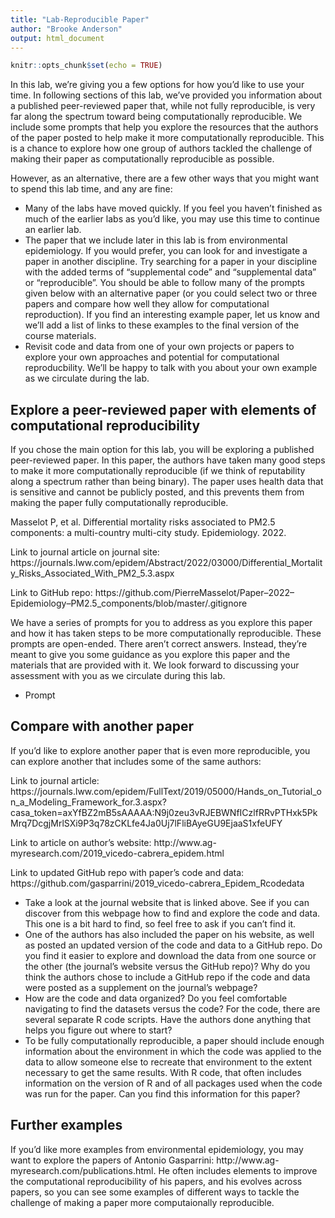 ```yaml
---
title: "Lab-Reproducible Paper"
author: "Brooke Anderson"
output: html_document
---
```


```r
knitr::opts_chunk$set(echo = TRUE)
```

In this lab, we're giving you a few options for how you'd like to use your time. In following
sections of this lab, we've provided you information about a published peer-reviewed paper
that, while not fully reproducible, is very far along the spectrum toward being computationally
reproducible. We include some prompts that help you explore the resources that the authors
of the paper posted to help make it more computationally reproducible. This is a chance to 
explore how one group of authors tackled the challenge of making their paper as 
computationally reproducible as possible. 

However, as an alternative, there are a few other ways that you might want to spend this 
lab time, and any are fine: 

- Many of the labs have moved quickly. If you feel you haven't finished as much of the 
earlier labs as you'd like, you may use this time to continue an earlier lab.
- The paper that we include later in this lab is from environmental epidemiology. If
you would prefer, you can look for and investigate a paper in another discipline. 
Try searching for a paper in your discipline with the added terms of "supplemental code" 
and "supplemental data" or "reproducible". You should be able to follow many of the 
prompts given below with an alternative paper (or you could select two or three papers
and compare how well they allow for computational reproduction). If you find an 
interesting example paper, let us know and we'll add a list of links to these 
examples to the final version of the course materials.
- Revisit code and data from one of your own projects or papers to explore your own 
approaches and potential for computational reproducbility. We'll be happy to talk with 
you about your own example as we circulate during the lab. 

## Explore a peer-reviewed paper with elements of computational reproducibility

If you chose the main option for this lab, you will be exploring a published peer-reviewed
paper. In this paper, the authors have taken many good steps to make it more 
computationally reproducible (if we think of reputability along a spectrum rather than 
being binary). The paper uses health data that is sensitive and cannot be publicly posted, 
and this prevents them from making the paper fully computationally reproducible. 

Masselot P, et al. Differential mortality risks associated to PM2.5 components: a multi-country multi-city study. Epidemiology. 2022.

Link to journal article on journal site: https://journals.lww.com/epidem/Abstract/2022/03000/Differential_Mortality_Risks_Associated_With_PM2_5.3.aspx

Link to GitHub repo: https://github.com/PierreMasselot/Paper--2022--Epidemiology--PM2.5_components/blob/master/.gitignore

We have a series of prompts for you to address as you explore this paper and how it has
taken steps to be more computationally reproducible. These prompts are open-ended. There 
aren't correct answers. Instead, they're meant to give you some guidance as you explore 
this paper and the materials that are provided with it. We look forward to discussing your
assessment with you as we circulate during this lab. 

- Prompt


## Compare with another paper

If you'd like to explore another paper that is even more reproducible, you can explore another
that includes some of the same authors: 

Link to journal article: https://journals.lww.com/epidem/FullText/2019/05000/Hands_on_Tutorial_on_a_Modeling_Framework_for.3.aspx?casa_token=axYfBZ2mB5sAAAAA:N9j0zeu3vRJEBWNfICzlfRRvPTHxk5PkMrq7DcgjMrlSXi9P3q78zCKLfe4Ja0Uj7lFliBAyeGU9EjaaS1xfeUFY

Link to article on author's website: http://www.ag-myresearch.com/2019_vicedo-cabrera_epidem.html

Link to updated GitHub repo with paper's code and data: https://github.com/gasparrini/2019_vicedo-cabrera_Epidem_Rcodedata 

- Take a look at the journal website that is linked above. See if you can discover from 
this webpage how to find and explore the code and data. This one is a bit hard to find, 
so feel free to ask if you can't find it. 
- One of the authors has also included the paper on his website, as well as posted an 
updated version of the code and data to a GitHub repo. Do you find it easier to 
explore and download the data from one source or the other (the journal's website 
versus the GitHub repo)? Why do you think the authors chose to include a GitHub repo
if the code and data were posted as a supplement on the journal's webpage?
- How are the code and data organized? Do you feel comfortable navigating to find the
datasets versus the code? For the code, there are several separate R code scripts. Have the authors done anything that helps you figure out where to start?
- To be fully computationally reproducible, a paper should include enough information about the
environment in which the code was applied to the data to allow someone else to recreate
that environment to the extent necessary to get the same results. With R code, that often 
includes information on the version of R and of all packages used when the code was
run for the paper. Can you find this information for this paper?

## Further examples

If you'd like more examples from environmental epidemiology, you may want to explore the 
papers of Antonio Gasparrini: http://www.ag-myresearch.com/publications.html. He often 
includes elements to improve the computational reproducibility of his papers, and his
evolves across papers, so you can see some examples of different ways to tackle the 
challenge of making a paper more computaionally reproducible. 
